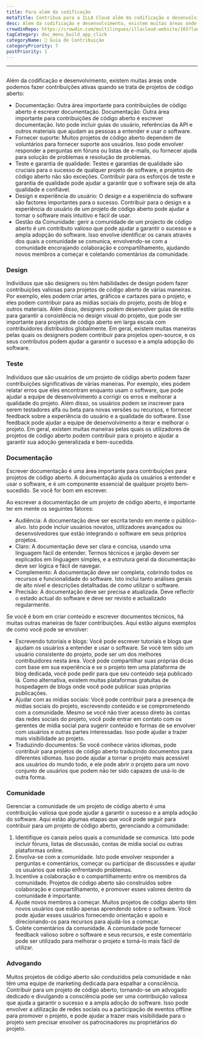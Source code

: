 ```yaml
---
title: Para além da codificação
metaTitle: Contribua para a ILLA Cloud além da codificação e desenvolvimento
desc: Além da codificação e desenvolvimento, existem muitas áreas onde podemos fazer contribuições ativas para a ILLA Cloud
crowdinRepo: https://crowdin.com/multilingues/illacloud-website/165?languages=pt&filter=basic&value=0
tagCategory: doc_menu_build_app_click
categoryName: 📎 Guia de Contribuição
categoryPriority: 7
postPriority: 1
---
```


* * *

## <h2 hidden>Além da codificação</h2>

Além da codificação e desenvolvimento, existem muitas áreas onde podemos fazer contribuições ativas quando se trata de projetos de código aberto:

-   Documentação: Outra área importante para contribuições de código aberto é escrever documentação. Documentação: Outra área importante para contribuições de código aberto é escrever documentação. Isto pode incluir guias do usuário, referências da API e outros materiais que ajudam as pessoas a entender e usar o software.
-   Fornecer suporte: Muitos projetos de código aberto dependem de voluntários para fornecer suporte aos usuários. Isso pode envolver responder a perguntas em fóruns ou listas de e-mails, ou fornecer ajuda para solução de problemas e resolução de problemas.
-   Teste e garantia de qualidade: Testes e garantias de qualidade são cruciais para o sucesso de qualquer projeto de software, e projetos de código aberto não são exceções. Contribuir para os esforços de teste e garantia de qualidade pode ajudar a garantir que o software seja de alta qualidade e confiável.
-   Design e experiência do usuário: O design e a experiência do software são factores importantes para o sucesso. Contribuir para o design e a experiência do usuário de um projeto de código aberto pode ajudar a tornar o software mais intuitivo e fácil de usar.
-   Gestão da Comunidade: gerir a comunidade de um projecto de código aberto é um contributo valioso que pode ajudar a garantir o sucesso e a ampla adopção do software. Isso envolve identificar os canais através dos quais a comunidade se comunica, envolvendo-se com a comunidade encorajando colaboração e compartilhamento, ajudando novos membros a começar e coletando comentários da comunidade.

### [](https://www.illacloud.com/zh-CN/blog/opensource-for-non-developers#design)Design

Indivíduos que são designers ou têm habilidades de design podem fazer contribuições valiosas para projetos de código aberto de várias maneiras. Por exemplo, eles podem criar artes, gráficos e cartazes para o projeto, e eles podem contribuir para as mídias sociais do projeto, posts de blog e outros materiais. Além disso, designers podem desenvolver guias de estilo para garantir a consistência no design visual do projeto, que pode ser importante para projetos de código aberto em larga escala com contribuidores distribuídos globalmente. Em geral, existem muitas maneiras pelas quais os designers podem contribuir para projetos open-source, e os seus contributos podem ajudar a garantir o sucesso e a ampla adopção do software.

### [](https://www.illacloud.com/zh-CN/blog/opensource-for-non-developers#testing)Teste

Indivíduos que são usuários de um projeto de código aberto podem fazer contribuições significativas de várias maneiras. Por exemplo, eles podem relatar erros que eles encontram enquanto usam o software, que pode ajudar a equipe de desenvolvimento a corrigir os erros e melhorar a qualidade do projeto. Além disso, os usuários podem se inscrever para serem testadores alfa ou beta para novas versões ou recursos, e fornecer feedback sobre a experiência do usuário e a qualidade do software. Esse feedback pode ajudar a equipe de desenvolvimento a iterar e melhorar o projeto. Em geral, existem muitas maneiras pelas quais os utilizadores de projetos de código aberto podem contribuir para o projeto e ajudar a garantir sua adoção generalizada e bem-sucedida.

### [](https://www.illacloud.com/zh-CN/blog/opensource-for-non-developers#documentation)Documentação

Escrever documentação é uma área importante para contribuições para projetos de código aberto. A documentação ajuda os usuários a entender e usar o software, e é um componente essencial de qualquer projeto bem-sucedido. Se você for bom em escrever.

Ao escrever a documentação de um projeto de código aberto, é importante ter em mente os seguintes fatores:

-   Audiência: A documentação deve ser escrita tendo em mente o público-alvo. Isto pode incluir usuários novatos, utilizadores avançados ou desenvolvedores que estão integrando o software em seus próprios projetos.
-   Claro: A documentação deve ser clara e concisa, usando uma linguagem fácil de entender. Termos técnicos e jargão devem ser explicados em linguagem simples, e a estrutura geral da documentação deve ser lógica e fácil de navegar.
-   Complemento: A documentação deve ser completa, cobrindo todos os recursos e funcionalidade do software. Isto inclui tanto análises gerais de alto nível e descrições detalhadas de como utilizar o software.
-   Precisão: A documentação deve ser precisa e atualizada. Deve reflectir o estado actual do software e deve ser revisto e actualizado regularmente.

Se você é bom em criar conteúdo e escrever documentos técnicos, há muitas outras maneiras de fazer contribuições. Aqui estão alguns exemplos de como você pode se envolver:

-   Escrevendo tutoriais e blogs: Você pode escrever tutoriais e blogs que ajudam os usuários a entender e usar o software. Se você tem sido um usuário consistente do projeto, pode ser um dos melhores contribuidores nesta área. Você pode compartilhar suas próprias dicas com base em sua experiência e se o projeto tem uma plataforma de blog dedicada, você pode pedir para que seu conteúdo seja publicado lá. Como alternativa, existem muitas plataformas gratuitas de hospedagem de blogs onde você pode publicar suas próprias publicações.
-   Ajudar com as mídias sociais: Você pode contribuir para a presença de mídias sociais do projeto, escrevendo conteúdo e se comprometendo com a comunidade. Mesmo se você não tiver acesso direto às contas das redes sociais do projeto, você pode entrar em contato com os gerentes de mídia social para sugerir conteúdo e formas de se envolver com usuários e outras partes interessadas. Isso pode ajudar a trazer mais visibilidade ao projeto.
-   Traduzindo documentos: Se você conhece vários idiomas, pode contribuir para projetos de código aberto traduzindo documentos para diferentes idiomas. Isso pode ajudar a tornar o projeto mais acessível aos usuários do mundo todo, e ele pode abrir o projeto para um novo conjunto de usuários que podem não ter sido capazes de usá-lo de outra forma.

### [](https://www.illacloud.com/zh-CN/blog/opensource-for-non-developers#community)Comunidade

Gerenciar a comunidade de um projeto de código aberto é uma contribuição valiosa que pode ajudar a garantir o sucesso e a ampla adoção do software. Aqui estão algumas etapas que você pode seguir para contribuir para um projeto de código aberto, gerenciando a comunidade:

1.  Identifique os canais pelos quais a comunidade se comunica. Isto pode incluir fóruns, listas de discussão, contas de mídia social ou outras plataformas online.
2.  Envolva-se com a comunidade. Isto pode envolver responder a perguntas e comentários, começar ou participar de discussões e ajudar os usuários que estão enfrentando problemas.
3.  Incentive a colaboração e o compartilhamento entre os membros da comunidade. Projetos de código aberto são construídos sobre colaboração e compartilhamento, e promover esses valores dentro da comunidade é importante.
4.  Ajude novos membros a começar. Muitos projetos de código aberto têm novos usuários que estão apenas aprendendo sobre o software. Você pode ajudar esses usuários fornecendo orientação e apoio e direcionando-os para recursos para ajudá-los a começar.
5.  Colete comentários da comunidade. A comunidade pode fornecer feedback valioso sobre o software e seus recursos, e este comentário pode ser utilizado para melhorar o projeto e torná-lo mais fácil de utilizar.

### [](https://www.illacloud.com/zh-CN/blog/opensource-for-non-developers#advocating)Advogando

Muitos projetos de código aberto são conduzidos pela comunidade e não têm uma equipe de marketing dedicada para espalhar a consciência. Contribuir para um projeto de código aberto, tornando-se um advogado dedicado e divulgando a consciência pode ser uma contribuição valiosa que ajuda a garantir o sucesso e a ampla adoção do software. Isso pode envolver a utilização de redes sociais ou a participação de eventos offline para promover o projeto, e pode ajudar a trazer mais visibilidade para o projeto sem precisar envolver os patrocinadores ou proprietários do projeto.
